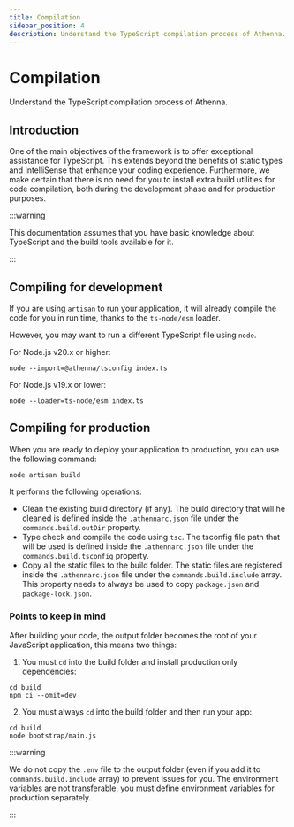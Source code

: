 ```yaml
---
title: Compilation
sidebar_position: 4
description: Understand the TypeScript compilation process of Athenna.
---
```


# Compilation

Understand the TypeScript compilation process of Athenna.

## Introduction

One of the main objectives of the framework is to offer 
exceptional assistance for TypeScript. This extends beyond 
the benefits of static types and IntelliSense that enhance 
your coding experience. Furthermore, we make certain that 
there is no need for you to install extra build utilities 
for code compilation, both during the development phase and 
for production purposes.

:::warning

This documentation assumes that you have basic knowledge
about TypeScript and the build tools available for it.

:::

## Compiling for development

If you are using `artisan` to run your application,
it will already compile the code for you in run time,
thanks to the `ts-node/esm` loader.

However, you may want to run a different TypeScript
file using `node`.

For Node.js v20.x or higher:

```shell
node --import=@athenna/tsconfig index.ts
```

For Node.js v19.x or lower:

```shell
node --loader=ts-node/esm index.ts
```

## Compiling for production

When you are ready to deploy your application to 
production, you can use the following command: 

```shell
node artisan build
```

It performs the following operations:

- Clean the existing build directory (if any). The build
directory that will he cleaned is defined inside the `.athennarc.json`
file under the `commands.build.outDir` property.
- Type check and compile the code using `tsc`. The tsconfig
file path that will be used is defined inside the 
`.athennarc.json` file under the `commands.build.tsconfig` 
property.
- Copy all the static files to the build folder. The 
static files are registered inside the `.athennarc.json` 
file under the `commands.build.include` array. This property
needs to always be used to copy `package.json` and `package-lock.json`.

### Points to keep in mind

After building your code, the output folder becomes 
the root of your JavaScript application, this means two things:

1. You must `cd` into the build folder and install production
only dependencies:

```shell
cd build
npm ci --omit=dev
```

2. You must always `cd` into the build folder and then 
run your app:

```shell
cd build
node bootstrap/main.js
```

:::warning

We do not copy the `.env` file to the output folder 
(even if you add it to `commands.build.include` array) to
prevent issues for you. The environment variables are not 
transferable, you must define environment variables for 
production separately.

:::
